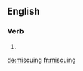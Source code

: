 ==English==

===Verb===
{{head|en|present participle}}

# {{present participle of|miscue|lang=en}}

[[de:miscuing]]
[[fr:miscuing]]